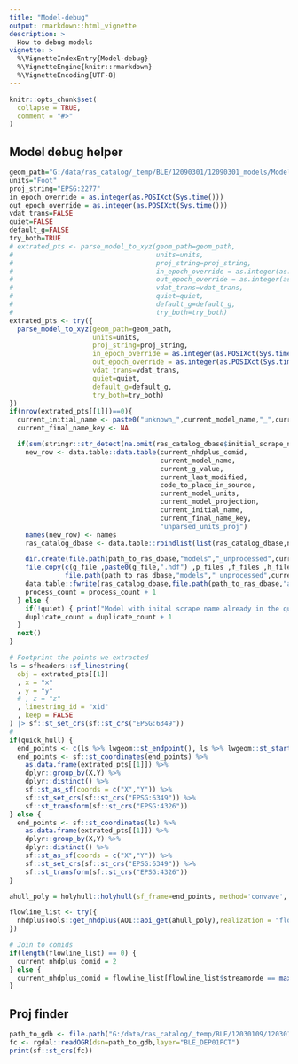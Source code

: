 ---
title: "Model-debug"
output: rmarkdown::html_vignette
description: >
  How to debug models
vignette: >
  %\VignetteIndexEntry{Model-debug}
  %\VignetteEngine{knitr::rmarkdown}
  %\VignetteEncoding{UTF-8}
---

```{r, include = FALSE}
knitr::opts_chunk$set(
  collapse = TRUE,
  comment = "#>"
)
```

## Model debug helper

```r
geom_path="G:/data/ras_catalog/_temp/BLE/12090301/12090301_models/Model/Walnut Creek-Colorado River/CEDAR CREEK/CEDAR CREEK.g01"
units="Foot"
proj_string="EPSG:2277"
in_epoch_override = as.integer(as.POSIXct(Sys.time()))
out_epoch_override = as.integer(as.POSIXct(Sys.time()))
vdat_trans=FALSE
quiet=FALSE
default_g=FALSE
try_both=TRUE
# extrated_pts <- parse_model_to_xyz(geom_path=geom_path,
#                                    units=units,
#                                    proj_string=proj_string,
#                                    in_epoch_override = as.integer(as.POSIXct(Sys.time())),
#                                    out_epoch_override = as.integer(as.POSIXct(Sys.time())),
#                                    vdat_trans=vdat_trans,
#                                    quiet=quiet,
#                                    default_g=default_g,
#                                    try_both=try_both)
extrated_pts <- try({
  parse_model_to_xyz(geom_path=geom_path,
                     units=units,
                     proj_string=proj_string,
                     in_epoch_override = as.integer(as.POSIXct(Sys.time())),
                     out_epoch_override = as.integer(as.POSIXct(Sys.time())),
                     vdat_trans=vdat_trans,
                     quiet=quiet,
                     default_g=default_g,
                     try_both=try_both)
})
if(nrow(extrated_pts[[1]])==0){
  current_initial_name <- paste0("unknown_",current_model_name,"_",current_g_value,"_",current_last_modified)
  current_final_name_key <- NA

  if(sum(stringr::str_detect(na.omit(ras_catalog_dbase$initial_scrape_name), current_initial_name)) == 0) {
    new_row <- data.table::data.table(current_nhdplus_comid,
                                      current_model_name,
                                      current_g_value,
                                      current_last_modified,
                                      code_to_place_in_source,
                                      current_model_units,
                                      current_model_projection,
                                      current_initial_name,
                                      current_final_name_key,
                                      "unparsed_units_proj")
    names(new_row) <- names
    ras_catalog_dbase <- data.table::rbindlist(list(ras_catalog_dbase,new_row))

    dir.create(file.path(path_to_ras_dbase,"models","_unprocessed",current_initial_name,fsep = .Platform$file.sep), showWarnings = FALSE, recursive = TRUE)
    file.copy(c(g_file ,paste0(g_file,".hdf") ,p_files ,f_files ,h_files, v_files, prj_files,o_files,r_files,u_files,x_files,rasmap_files),
              file.path(path_to_ras_dbase,"models","_unprocessed",current_initial_name,fsep = .Platform$file.sep))
    data.table::fwrite(ras_catalog_dbase,file.path(path_to_ras_dbase,"accounting.csv",fsep = .Platform$file.sep), row.names = FALSE)
    process_count = process_count + 1
  } else {
    if(!quiet) { print("Model with inital scrape name already in the que") }
    duplicate_count = duplicate_count + 1
  }
  next()
}

# Footprint the points we extracted
ls = sfheaders::sf_linestring(
  obj = extrated_pts[[1]]
  , x = "x"
  , y = "y"
  # , z = "z"
  , linestring_id = "xid"
  , keep = FALSE
) |> sf::st_set_crs(sf::st_crs("EPSG:6349"))
#
if(quick_hull) {
  end_points <- c(ls %>% lwgeom::st_endpoint(), ls %>% lwgeom::st_startpoint())
  end_points <- sf::st_coordinates(end_points) %>%
    as.data.frame(extrated_pts[[1]]) %>%
    dplyr::group_by(X,Y) %>%
    dplyr::distinct() %>%
    sf::st_as_sf(coords = c("X","Y")) %>%
    sf::st_set_crs(sf::st_crs("EPSG:6349")) %>%
    sf::st_transform(sf::st_crs("EPSG:4326"))
} else {
  end_points <- sf::st_coordinates(ls) %>%
    as.data.frame(extrated_pts[[1]]) %>%
    dplyr::group_by(X,Y) %>%
    dplyr::distinct() %>%
    sf::st_as_sf(coords = c("X","Y")) %>%
    sf::st_set_crs(sf::st_crs("EPSG:6349")) %>%
    sf::st_transform(sf::st_crs("EPSG:4326"))
}

ahull_poly = holyhull::holyhull(sf_frame=end_points, method='convave', alpha_value=0.01, concavity = 2, length_threshold = 0)

flowline_list <- try({
  nhdplusTools::get_nhdplus(AOI::aoi_get(ahull_poly),realization = "flowline")
})

# Join to comids
if(length(flowline_list) == 0) {
  current_nhdplus_comid = 2
} else {
  current_nhdplus_comid = flowline_list[flowline_list$streamorde == max(flowline_list$streamorde),][1,]$comid
}
```

## Proj finder
```r
path_to_gdb <- file.path("G:/data/ras_catalog/_temp/BLE/12030109/12030109_SpatialData/12030109_Chambers.gdb")
fc <- rgdal::readOGR(dsn=path_to_gdb,layer="BLE_DEP01PCT")
print(sf::st_crs(fc))
```

